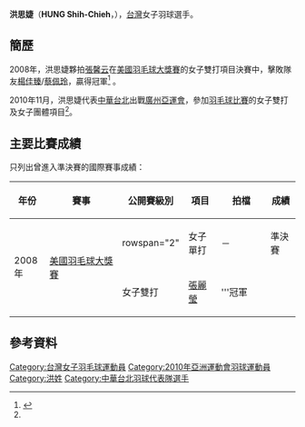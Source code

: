 {{noteTA|G1=Badminton}}
{{Infobox 羽球選手
| playername              = 洪思婕
| image                   = 
| size                    = 
| caption                 = 
| birth_name              = 
| date_of_birth           = {{birth_date_and_age|1986|8|31}}<ref name="廣州亞運">[http://www.gz2010.cn/info/CHN_CHN/ZB/ZBB101A_BD@@@@@@@@@@@@@@@CHN_number=289335.html 2010年廣州亞運會官方網站 羽毛球 - 洪思婕 - 简历 ]</ref>
| place_of_birth          = 
| height                  = {{height|m=1.63}}<ref name="廣州亞運"/>
| weight                  = {{weight|kg=60}}<ref name="廣州亞運"/>
| event                   = 女子雙打
| country                 = {{ROC}}
| years_active            = 
| handedness              = 
| coach                   = 
| highest_ranking         = 第62位（女雙-[[楊佳臻|楊佳臻]]）
| date_of_highest_ranking = 2010年11月4日<ref name="highest-ranking">[http://bwfcontent.tournamentsoftware.com/ranking/player.aspx?id=3363&player=108036 BWF World Ranking - Ranking of HUNG Shih Chieh (53004)] {{Wayback|url=http://bwfcontent.tournamentsoftware.com/ranking/player.aspx?id=3363&player=108036 |date=20200203122436 }}{{en}}</ref>
| current_ranking         = 第263位（女雙-[[洪詩涵|洪詩涵]]）
| date_of_current_ranking = 2015年9月3日 <ref>[http://bwfcontent.tournamentsoftware.com/ranking/category.aspx?id=3363&category=475 BWF World Ranking - BWF世界排名榜 (5/17/2012) - Women's doubles] {{Wayback|url=http://bwfcontent.tournamentsoftware.com/ranking/category.aspx?id=3363&category=475 |date=20200203122342 }}{{en}}</ref>
| played                  = 13勝–17負（女單）<br/>23勝–43負（女雙）<br/>3勝–3負（混雙）
| titles                  = 
| bwf_profile             = 85DF1134-4511-4526-B974-CA92D5E521BB
| bwf_id                  = 53004
| updated                 = 2015年9月6日
}}
{{MedalTableTop|width=286px}}
{{MedalSport | 女子[[羽毛球|羽毛球]]}}
{{MedalCompetition | [[中華民國全國運動會|中華民國全國運動會]]}}
{{MedalCountry | {{flagicon|ROC}} [[高雄市|高雄市]]}}
{{MedalSilver| [[中華民國94年全國運動會|2005年 雲林]] | [[中華民國94年全國運動會羽球比賽|女子團體]] }}
{{MedalGold  | [[中華民國96年全國運動會|2007年 臺南]] | [[中華民國96年全國運動會羽球比賽|女子雙打]] }}
{{MedalGold  | [[中華民國98年全國運動會|2009年 臺中]] | [[中華民國98年全國運動會羽球比賽|女子雙打]] }}
{{MedalBottom}}
'''洪思婕'''（'''HUNG Shih-Chieh'''，{{bd|1986年|8月31日|||catIdx=H洪}}），[[台灣|台灣]]女子羽球選手。

==簡歷==
2008年，洪思婕夥拍[[張馨云|張馨云]]在[[2008年美國羽毛球大獎賽|美國羽毛球大獎賽]]的女子雙打項目決賽中，擊敗隊友[[楊佳臻|楊佳臻]]/[[蔡佩玲|蔡佩玲]]，贏得冠軍<ref>{{cite news|title=台灣男女雙 抱走雙冠|url=http://tw.nextmedia.com/applenews/article/art_id/32689469/IssueID/20100726|newspaper=蘋果日報|date=2010-07-26}}{{Dead link|date=2019年12月 |bot=InternetArchiveBot |fix-attempted=yes }}</ref> 。

2010年11月，洪思婕代表[[2010年亞洲運動會中華台北代表團|中華台北]]出戰[[廣州|廣州]][[2010年亞洲運動會|亞運會]]，參加[[2010年亞洲運動會羽毛球比賽|羽毛球比賽]]的女子雙打及女子團體項目<ref name="廣州亞運"/>。

==主要比賽成績==
只列出曾進入準決賽的國際賽事成績：
{| class=wikitable style="text-align:center; font-size:small;" 
!width="50"|年份
!width="180"|賽事
!width="80"|公開賽級別
!width="60"|項目
!width="100"|拍檔
!width="50"|成績
|-
!rowspan="2"|2008年
|rowspan="2"|[[2008年美國羽毛球大獎賽|美國羽毛球大獎賽]]
|rowspan="2" {{BWFGP}}
|女子單打
|－
|bgcolor="#b8860b"|準決賽
|-
|女子雙打
|[[張麗瑩|張麗瑩]]
|bgcolor="gold"|'''冠軍
|}
{{BWF賽事級別索引}}

==參考資料==
{{reflist}}

{{DEFAULTSORT:Hung Shih-Chieh}}
[[Category:台灣女子羽毛球運動員|Category:台灣女子羽毛球運動員]]
[[Category:2010年亞洲運動會羽球運動員|Category:2010年亞洲運動會羽球運動員]]
[[Category:洪姓|Category:洪姓]]
[[Category:中華台北羽球代表隊選手|Category:中華台北羽球代表隊選手]]